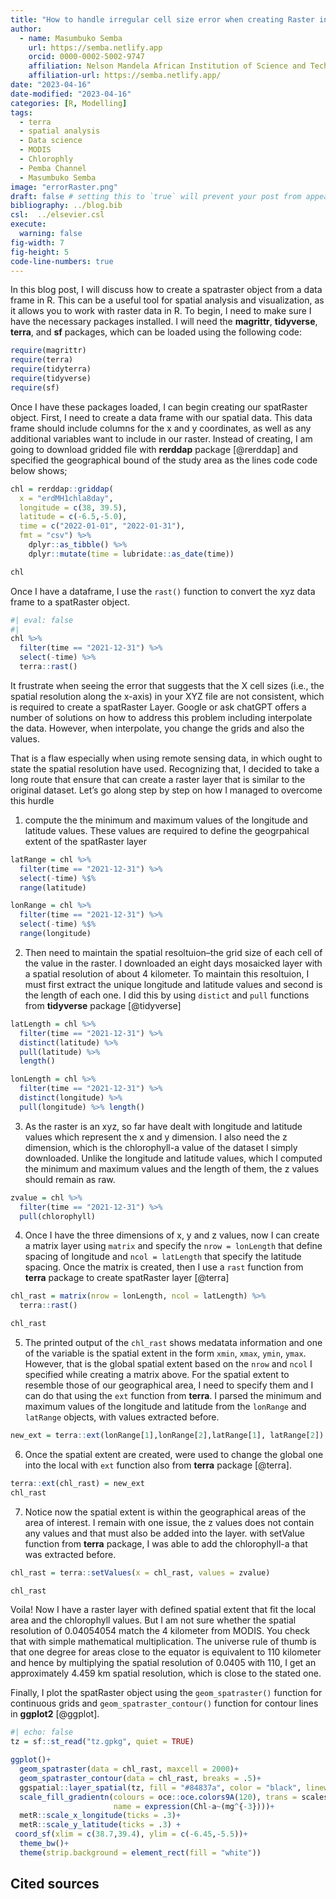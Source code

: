 ```yaml
---
title: "How to handle irregular cell size error when creating Raster in R"
author: 
  - name: Masumbuko Semba
    url: https://semba.netlify.app
    orcid: 0000-0002-5002-9747
    affiliation: Nelson Mandela African Institution of Science and Technology
    affiliation-url: https://semba.netlify.app/ 
date: "2023-04-16"
date-modified: "2023-04-16"
categories: [R, Modelling]
tags: 
  - terra
  - spatial analysis
  - Data science
  - MODIS
  - Chlorophly
  - Pemba Channel
  - Masumbuko Semba
image: "errorRaster.png"
draft: false # setting this to `true` will prevent your post from appearing on your listing page until you're ready!
bibliography: ../blog.bib
csl:  ../elsevier.csl
execute: 
  warning: false
fig-width: 7
fig-height: 5
code-line-numbers: true
---
```


In this blog post, I will discuss how to create a spatraster object from a data frame in R. This can be a useful tool for spatial analysis and visualization, as it allows you to work with raster data in R. To begin, I need to make sure I have the necessary packages installed. I will need the **magrittr**, **tidyverse**, **terra**,  and **sf**  packages, which can be loaded using the following code:


```r
require(magrittr)
require(terra)
require(tidyterra)
require(tidyverse)
require(sf)

```


Once I have these packages loaded, I can begin creating our spatRaster object. First, I need to create a data frame with our spatial data. This data frame should include columns for the x and y coordinates, as well as any additional variables  want to include in our raster. Instead of creating, I am going to download gridded file with **rerddap** package [@rerddap] and specified the geographical bound of the study area as the lines code code below shows;

```r
chl = rerddap::griddap(
  x = "erdMH1chla8day",
  longitude = c(38, 39.5),
  latitude = c(-6.5,-5.0),
  time = c("2022-01-01", "2022-01-31"),
  fmt = "csv") %>%
    dplyr::as_tibble() %>%
    dplyr::mutate(time = lubridate::as_date(time))
```



```r
chl
```

Once I have a dataframe, I use the `rast()` function to convert the xyz data frame to a spatRaster object. 


```r
#| eval: false
#| 
chl %>% 
  filter(time == "2021-12-31") %>% 
  select(-time) %>% 
  terra::rast()
```

It frustrate when seeing the error that suggests that the X cell sizes (i.e., the spatial resolution along the x-axis) in your XYZ file are not consistent, which is required to create a spatRaster Layer. Google or ask chatGPT offers a number of solutions on how to address this problem including interpolate the data. However, when interpolate, you change the grids and also the values. 

That is a flaw especially when using remote sensing data, in which  ought to state the spatial resolution  have used. Recognizing that, I decided to take a long route that ensure that  can create a raster layer that is similar to the original dataset. Let's go along step by step on how I managed to overcome this hurdle 

1. compute the the minimum and maximum values of the longitude and latitude values. These values are required to define the geogrpahical extent of the spatRaster layer

```r
latRange = chl %>% 
  filter(time == "2021-12-31") %>% 
  select(-time) %$% 
  range(latitude)

lonRange = chl %>% 
  filter(time == "2021-12-31") %>% 
  select(-time) %$% 
  range(longitude)
```

2. Then  need to maintain the spatial resoltuion--the grid size of each cell of the value in the raster. I downloaded an eight days mosaicked layer with a spatial resolution of about 4 kilometer. To maintain this resoltuion, I must first extract the unique longitude and latitude values and second is the length of each one. I did this by using `distict` and `pull` functions from **tidyverse** package [@tidyverse]

```r
latLength = chl %>% 
  filter(time == "2021-12-31") %>% 
  distinct(latitude) %>% 
  pull(latitude) %>% 
  length()

lonLength = chl %>% 
  filter(time == "2021-12-31") %>% 
  distinct(longitude) %>% 
  pull(longitude) %>% length()
```

3. As the raster is an xyz, so far  have dealt with longitude and latitude values which represent the x and y dimension.  I also need the z dimension, which is the chlorophyll-a value of the dataset  I simply downloaded. Unlike the longitude and latitude values, which  I computed the minimum and maximum values and the length of them, the z values should remain as raw.

```r
zvalue = chl %>% 
  filter(time == "2021-12-31") %>% 
  pull(chlorophyll)
```


4. Once  I have the three dimensions of x, y and z values, now  I can create a matrix layer using `matrix` and specify the `nrow = lonLength` that define spacing of longitude and `ncol = latLength` that specify the latitude spacing. Once the matrix is created, then  I use a `rast` function from **terra** package to create spatRaster layer [@terra]


```r
chl_rast = matrix(nrow = lonLength, ncol = latLength) %>% 
  terra::rast()

chl_rast
```
5. The printed output of the `chl_rast` shows medatata information and one of the variable is the spatial extent in the form `xmin`, `xmax`, `ymin`, `ymax`. However, that is the global spatial extent based on the `nrow` and `ncol` I specified while creating a matrix above. For the spatial extent to resemble those of our geographical area,  I need to specify them and  I can do that using the `ext` function from **terra**. I parsed the minimum and maximum values of the longitude and latitude from the `lonRange` and `latRange` objects, with values extracted before. 

```r
new_ext = terra::ext(lonRange[1],lonRange[2],latRange[1], latRange[2])
```

6. Once the spatial extent are created, were used to change the global one into the local with `ext` function also from **terra** package [@terra].

```r
terra::ext(chl_rast) = new_ext
chl_rast
```
7. Notice now the spatial extent is within the geographical areas of the area of interest. I remain with one issue, the z values does not contain any values and that must also be added into the layer. with setValue function from **terra** package, I was able to add the chlorophyll-a that was extracted before.

```r
chl_rast = terra::setValues(x = chl_rast, values = zvalue)

chl_rast
```

Voila! Now I have a raster layer with defined spatial extent that fit the local area and the chlorophyll values. But I am not sure whether the spatial resolution of 0.04054054 match the 4 kilometer from MODIS. You check that with simple mathematical multiplication. The universe rule of thumb is that one degree for areas close to the equator is equivalent to 110 kilometer and hence by multiplying the spatial resolution of 0.0405 with 110, I get an approximately 4.459 km spatial resolution, which is close to the stated one. 

Finally, I plot the spatRaster object using the `geom_spatraster()` function for continuous grids and `geom_spatraster_contour()` function for contour lines in **ggplot2** [@ggplot]. 

```r
#| echo: false
tz = sf::st_read("tz.gpkg", quiet = TRUE)
```


```r

ggplot()+
  geom_spatraster(data = chl_rast, maxcell = 2000)+
  geom_spatraster_contour(data = chl_rast, breaks = .5)+
  ggspatial::layer_spatial(tz, fill = "#84837a", color = "black", linewidth = .5)+
  scale_fill_gradientn(colours = oce::oce.colors9A(120), trans = scales::log10_trans(), 
                       name = expression(Chl-a~(mg^{-3})))+
  metR::scale_x_longitude(ticks = .3)+
  metR::scale_y_latitude(ticks = .3) +
 coord_sf(xlim = c(38.7,39.4), ylim = c(-6.45,-5.5))+
  theme_bw()+
  theme(strip.background = element_rect(fill = "white"))

```


## Cited sources
